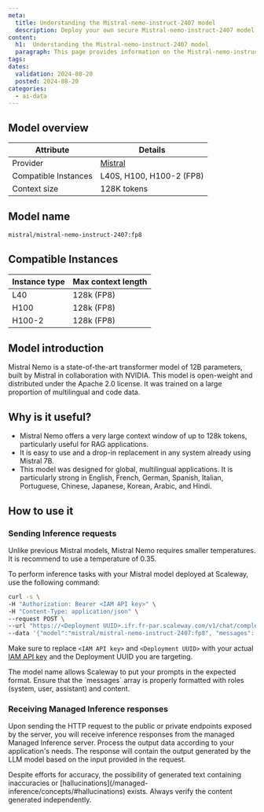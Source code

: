 ```yaml
---
meta:
  title: Understanding the Mistral-nemo-instruct-2407 model
  description: Deploy your own secure Mistral-nemo-instruct-2407 model with Scaleway Managed Inference. Privacy-focused, fully managed.
content:
  h1:  Understanding the Mistral-nemo-instruct-2407 model
  paragraph: This page provides information on the Mistral-nemo-instruct-2407 model
tags: 
dates:
  validation: 2024-08-20
  posted: 2024-08-20
categories:
  - ai-data
---
```


## Model overview

| Attribute       | Details                            |
|-----------------|------------------------------------|
| Provider        | [Mistral](https://mistral.ai/technology/#models)  |
| Compatible Instances | L40S, H100, H100-2 (FP8) |
| Context size | 128K tokens |

## Model name

```bash
mistral/mistral-nemo-instruct-2407:fp8
```

## Compatible Instances

| Instance type  | Max context length |
| ------------- |-------------|
| L40      | 128k (FP8) |
| H100      | 128k (FP8) |
| H100-2      | 128k (FP8) |

## Model introduction

Mistral Nemo is a state-of-the-art transformer model of 12B parameters, built by Mistral in collaboration with NVIDIA.
This model is open-weight and distributed under the Apache 2.0 license.
It was trained on a large proportion of multilingual and code data.

## Why is it useful?

- Mistral Nemo offers a very large context window of up to 128k tokens, particularly useful for RAG applications. 
- It is easy to use and a drop-in replacement in any system already using Mistral 7B.
- This model was designed for global, multilingual applications. It is particularly strong in English, French, German, Spanish, Italian, Portuguese, Chinese, Japanese, Korean, Arabic, and Hindi. 

## How to use it

### Sending Inference requests

<Message type="tip">
  Unlike previous Mistral models, Mistral Nemo requires smaller temperatures. It is recommend to use a temperature of 0.35.
</Message>

To perform inference tasks with your Mistral model deployed at Scaleway, use the following command:

```bash
curl -s \
-H "Authorization: Bearer <IAM API key>" \
-H "Content-Type: application/json" \
--request POST \
--url "https://<Deployment UUID>.ifr.fr-par.scaleway.com/v1/chat/completions" \
--data '{"model":"mistral/mistral-nemo-instruct-2407:fp8", "messages":[{"role": "user","content": "Sing me a song about Xavier Niel"}], "top_p": 1, "temperature": 0.35, "stream": false}'
```

Make sure to replace `<IAM API key>` and `<Deployment UUID>` with your actual [IAM API key](/iam/how-to/create-api-keys/) and the Deployment UUID you are targeting.

<Message type="tip">
  The model name allows Scaleway to put your prompts in the expected format.
</Message>

<Message type="note">
  Ensure that the `messages` array is properly formatted with roles (system, user, assistant) and content.
</Message>

### Receiving Managed Inference responses

Upon sending the HTTP request to the public or private endpoints exposed by the server, you will receive inference responses from the managed Managed Inference server. 
Process the output data according to your application's needs. The response will contain the output generated by the LLM model based on the input provided in the request.

<Message type="note">
  Despite efforts for accuracy, the possibility of generated text containing inaccuracies or [hallucinations](/managed-inference/concepts/#hallucinations) exists. Always verify the content generated independently.
</Message>
